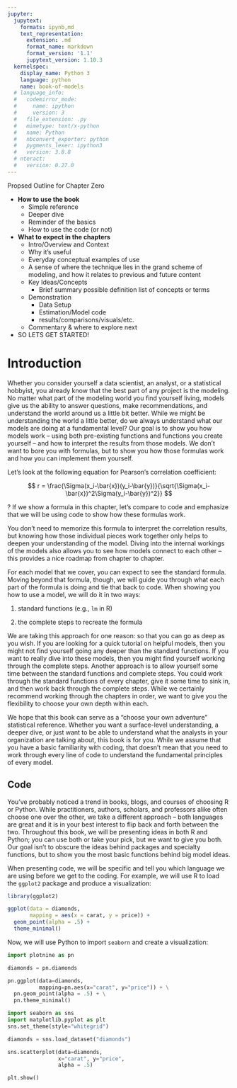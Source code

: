 ```yaml
---
jupyter: 
  jupytext:
    formats: ipynb,md
    text_representation:
      extension: .md
      format_name: markdown
      format_version: '1.1'
      jupytext_version: 1.10.3
  kernelspec:
    display_name: Python 3
    language: python
    name: book-of-models
  # language_info:
  #   codemirror_mode:
  #     name: ipython
  #     version: 3
  #   file_extension: .py
  #   mimetype: text/x-python
  #   name: Python
  #   nbconvert_exporter: python
  #   pygments_lexer: ipython3
  #   version: 3.8.8
  # nteract:
  #   version: 0.27.0
---
```


Propsed Outline for Chapter Zero

- **How to use the book**
  - Simple reference
  - Deeper dive
  - Reminder of the basics
  - How to use the code (or not)

- **What to expect in the chapters**
	- Intro/Overview and Context
	- Why it's useful
	- Everyday conceptual examples of use
	- A sense of where the technique lies in the grand scheme of modeling, and how it relates to previous and future content
  - Key Ideas/Concepts
    - Brief summary possible definition list of concepts or terms
  - Demonstration
    - Data Setup
    - Estimation/Model code
    - results/comparisons/visuals/etc.
  - Commentary & where to explore next

- SO LETS GET STARTED!


# Introduction

Whether you consider yourself a data scientist, an analyst, or a statistical hobbyist, you already know that the best part of any project is the modeling. No matter what part of the modeling world you find yourself living, models give us the ability to answer questions, make recommendations, and understand the world around us a little bit better. While we might be understanding the world a little better, do we always understand what our models are doing at a fundamental level? Our goal is to show you how models work -- using both pre-existing functions and functions you create yourself -- and how to interpret the results from those models. We don't want to bore you with formulas, but to show you how those formulas work and how you can implement them yourself. 

Let's look at the following equation for Pearson's correlation coefficient:

$$
r = \frac{\Sigma(x_i-\bar{x})(y_i-\bar{y})}{\sqrt{\Sigma(x_i-\bar{x})^2\Sigma(y_i-\bar{y})^2}}
$$


? If we show a formula in this chapter, let's compare to code and emphasize that we will be using code to show how these formulas work.

You don't need to memorize this formula to interpret the correlation results, but knowing how those individual pieces work together only helps to deepen your understanding of the model. Diving into the internal workings of the models also allows you to see how models connect to each other -- this provides a nice roadmap from chapter to chapter. 

For each model that we cover, you can expect to see the standard formula. Moving beyond that formula, though, we will guide you through what each part of the formula is doing and tie that back to code. When showing you how to use a model, we will do it in two ways:

1. standard functions (e.g., `lm` in R)

2. the complete steps to recreate the formula

We are taking this approach for one reason: so that you can go as deep as you wish. If you are looking for a quick tutorial on helpful models, then you might not find yourself going any deeper than the standard functions. If you want to really dive into these models, then you might find yourself working through the complete steps. Another approach is to allow yourself some time between the standard functions and complete steps. You could work through the standard functions of every chapter, give it some time to sink in, and then work back through the complete steps. While we certainly recommend working through the chapters in order, we want to give you the flexibility to choose your own depth within each.

We hope that this book can serve as a "choose your own adventure" statistical reference. Whether you want a surface-level understanding, a deeper dive, or just want to be able to understand what the analysts in your organization are talking about, this book is for you. While we assume that you have a basic familiarity with coding, that doesn't mean that you need to work through every line of code to understand the fundamental principles of every model.

## Code

You've probably noticed a trend in books, blogs, and courses of choosing R or Python. While practitioners, authors, scholars, and professors alike often choose one over the other, we take a different approach -- both languages are great and it is in your best interest to flip back and forth between the two. Throughout this book, we will be presenting ideas in both R and Python; you can use both or take your pick, but we want to give you both. Our goal isn't to obscure the ideas behind packages and specialty functions, but to show you the most basic functions behind big model ideas. 

When presenting code, we will be specific and tell you which language we are using before we get to the coding. For example, we will use R to load the `ggplot2` package and produce a visualization:

```r
library(ggplot2)

ggplot(data = diamonds, 
       mapping = aes(x = carat, y = price)) +
  geom_point(alpha = .5) +
  theme_minimal()
```

Now, we will use Python to import `seaborn` and create a visualization:

```python
import plotnine as pn

diamonds = pn.diamonds

pn.ggplot(data=diamonds, 
          mapping=pn.aes(x="carat", y="price")) + \
  pn.geom_point(alpha = .5) + \
  pn.theme_minimal()
```

```python
import seaborn as sns
import matplotlib.pyplot as plt
sns.set_theme(style="whitegrid")

diamonds = sns.load_dataset("diamonds")

sns.scatterplot(data=diamonds, 
                x="carat", y="price",
                alpha = .5)

plt.show()
```

